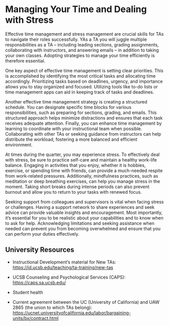 # Managing Your Time and Dealing with Stress

Effective time management and stress management are crucial skills for TAs to navigate their roles successfully.  YAs a TA you will juggle multiple responsibilities as a TA – including leading sections, grading assignments, collaborating with instructors, and answering emails – in addition to taking your own classes.  Adopting strategies to manage your time efficiently is therefore essential.  

One key aspect of effective time management is setting clear priorities. This is accomplished by identifying the most critical tasks and allocating time accordingly.  Prioritizing tasks based on deadlines, urgency, and importance allows you to stay organized and focused. Utilizing tools like to-do lists or time management apps can aid in keeping track of tasks and deadlines.

Another effective time management strategy is creating a structured schedule. You can designate specific time blocks for various responsibilities, such as preparing for sections, grading, and emails. This structured approach helps minimize distractions and ensures that each task receives adequate attention. Finally, you can enhance time management by learning to coordinate with your instructional team when possible. Collaborating with other TAs or seeking guidance from instructors can help distribute the workload, fostering a more balanced and efficient environment.

At times during the quarter, you may experience stress. To effectively deal with stress, be sure to practice self-care and maintain a healthy work-life balance. Engaging in activities that you enjoy, whether it is hobbies, exercise, or spending time with friends, can provide a much-needed respite from work-related pressures. Additionally, mindfulness practices, such as meditation or deep breathing exercises, can help you manage stress in the moment. Taking short breaks during intense periods can also prevent burnout and allow you to return to your tasks with renewed focus.

Seeking support from colleagues and supervisors is vital when facing stress or challenges.  Having a support network to share experiences and seek advice can provide valuable insights and encouragement. Most importantly, it’s essential for you to be realistic about your capabilities and to know when to ask for help.  Acknowledging limitations and seeking assistance when needed can prevent you from becoming overwhelmed and ensure that you can perform your duties effectively.

## University Resources

- Instructional Development's material for New TAs: <a href="https://id.ucsb.edu/teaching/ta-training/new-tas" target="_blank">https://id.ucsb.edu/teaching/ta-training/new-tas</a>

- UCSB Counseling and Psychological Services (CAPS): <a href="https://caps.sa.ucsb.edu/" target="_blank">https://caps.sa.ucsb.edu/</a>

- Student health

- Current agreement between the UC (University of California) and UAW 2865 (the union to which TAs belong): <a href="https://ucnet.universityofcalifornia.edu/labor/bargaining-units/bx/contract.html" target="_blank">https://ucnet.universityofcalifornia.edu/labor/bargaining-units/bx/contract.html</a>


